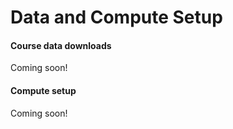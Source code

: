 <!--
IF YOUR WORKSHOP DOES NOT INCLUDE COMPUTE:
- REMOVE "AND COMPUTE SETUP" FROM THE TOP-LEVEL HEADER
- DELETE THE LAST SECTION (COMPUTE SETUP)

IF YOUR WORKSHOP INCLUDES COMPUTE:
- AFTER THE WORKSHOP, ADD DATA DOWNLOAD LINKS, AWS MACHINE IMAGE INSTRUCTIONS, ETC.
- IF IT IS MORE APPROPRIATE, YOU CAN INCLUDE THE DATA DOWNLOAD LINKS IN EACH OF THE MODULES.
-->

# Data and Compute Setup

#### Course data downloads
Coming soon!

#### Compute setup
Coming soon!


